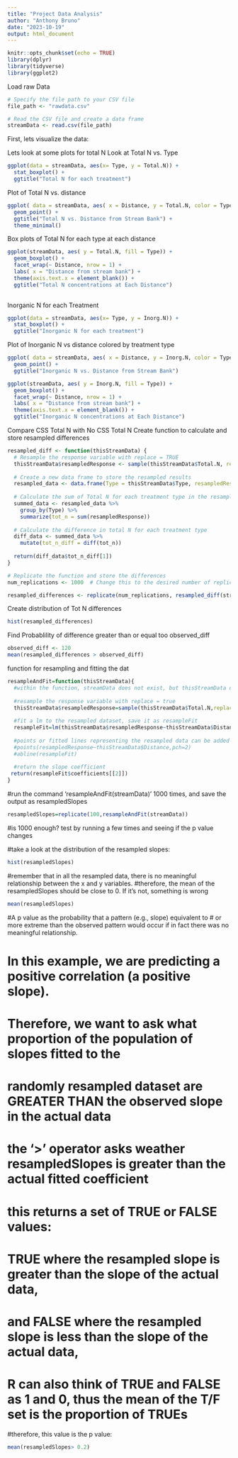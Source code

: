 ```yaml
---
title: "Project Data Analysis"
author: "Anthony Bruno"
date: "2023-10-19"
output: html_document
---
```


```r
knitr::opts_chunk$set(echo = TRUE)
library(dplyr)
library(tidyverse)
library(ggplot2)
```

Load raw Data
```r
# Specify the file path to your CSV file
file_path <- "rawdata.csv"

# Read the CSV file and create a data frame
streamData <- read.csv(file_path)
```

First, lets visualize the data:
 
Lets look at some plots for total N 
Look at Total N vs. Type
```r
ggplot(data = streamData, aes(x= Type, y = Total.N)) +
  stat_boxplot() + 
  ggtitle("Total N for each treatment")
```
Plot of Total N vs. distance
```r
ggplot( data = streamData, aes( x = Distance, y = Total.N, color = Type, shape = Type)) + 
  geom_point() +
  ggtitle("Total N vs. Distance from Stream Bank") +
  theme_minimal()
```
Box plots of Total N for each type at each distance
```r
ggplot(streamData, aes( y = Total.N, fill = Type)) +
  geom_boxplot() +
  facet_wrap(~ Distance, nrow = 1) +
  labs( x = "Distance from stream bank") +
  theme(axis.text.x = element_blank()) +
  ggtitle("Total N concentrations at Each Distance")
 
```





Inorganic N for each Treatment
```r
ggplot(data = streamData, aes(x= Type, y = Inorg.N)) +
  stat_boxplot() + 
  ggtitle("Inorganic N for each treatment")
```

Plot of Inorganic N vs distance colored by treatment type
```r
ggplot( data = streamData, aes( x = Distance, y = Inorg.N, color = Type)) + 
  geom_point() +
  ggtitle("Inorganic N vs. Distance from Stream Bank")
```

```r
ggplot(streamData, aes( y = Inorg.N, fill = Type)) +
  geom_boxplot() +
  facet_wrap(~ Distance, nrow = 1) +
  labs( x = "Distance from stream bank") +
  theme(axis.text.x = element_blank()) +
  ggtitle("Inorganic N concentrations at Each Distance")
```

Compare CSS Total N with No CSS Total N 
Create function to calculate and store resampled differences
```r
resampled_diff <- function(thisStreamData) {
  # Resample the response variable with replace = TRUE
  thisStreamData$resampledResponse <- sample(thisStreamData$Total.N, replace = TRUE)
  
  # Create a new data frame to store the resampled results
  resampled_data <- data.frame(Type = thisStreamData$Type, resampledResponse = thisStreamData$resampledResponse)
  
  # Calculate the sum of Total N for each treatment type in the resampled data
  summed_data <- resampled_data %>%
    group_by(Type) %>%
    summarize(tot_n = sum(resampledResponse))
  
  # Calculate the difference in total N for each treatment type
  diff_data <- summed_data %>%
    mutate(tot_n_diff = diff(tot_n))
  
  return(diff_data$tot_n_diff[1])
}

# Replicate the function and store the differences
num_replications <- 1000  # Change this to the desired number of replications

resampled_differences <- replicate(num_replications, resampled_diff(streamData))

```

Create distribution of Tot N differences
```r
hist(resampled_differences)
```
Find Probablility of difference greater than or equal too observed_diff
```r
observed_diff <- 120
mean(resampled_differences > observed_diff)
```


function for resampling and fitting the dat
```r
resampleAndFit=function(thisStreamData){
  #within the function, streamData does not exist, but thisStreamData does
  
  #resample the response variable with replace = true
  thisStreamData$resampledResponse=sample(thisStreamData$Total.N,replace=T)
  
  #fit a lm to the resampled dataset, save it as resampleFit
  resampleFit=lm(thisStreamData$resampledResponse~thisStreamData$Distance)
  
  #points or fitted lines representing the resampled data can be added to the plot by uncommenting out these lines:
  #points(resampledResponse~thisStreamData$Distance,pch=2)
  #abline(resampleFit)
  
  #return the slope coefficient
 return(resampleFit$coefficients[[2]])
}

```

#run the command 'resampleAndFit(streamData)' 1000 times, and save the output as resampledSlopes
```r
resampledSlopes=replicate(100,resampleAndFit(streamData))
```

#is 1000 enough?  test by running a few times and seeing if the p value changes

#take a look at the distribution of the resampled slopes:

```r
hist(resampledSlopes)
```

#remember that in all the resampled data, there is no meaningful relationship between the x and y variables.
#therefore, the mean of the resampledSlopes should be close to 0.  If it's not, something is wrong

```r
mean(resampledSlopes)
```


#A p value as the probability that a pattern (e.g., slope) equivalent to 
# or more extreme than the observed pattern would occur if in fact there was no meaningful relationship.


# In this example, we are predicting a positive correlation (a positive slope).
# Therefore, we want to ask what proportion of the population of slopes fitted to the
# randomly resampled dataset are GREATER THAN the observed slope in the actual data
# the '>' operator asks weather resampledSlopes is greater than the actual fitted coefficient
# this returns a set of TRUE or FALSE values:
# TRUE where the resampled slope is greater than the slope of the actual data,
# and FALSE where the resampled slope is less than the slope of the actual data,
# R can also think of TRUE and FALSE as 1 and 0, thus the mean of the T/F set is the proportion of TRUEs

#therefore, this value is the p value:
```r
mean(resampledSlopes> 0.2)
```

